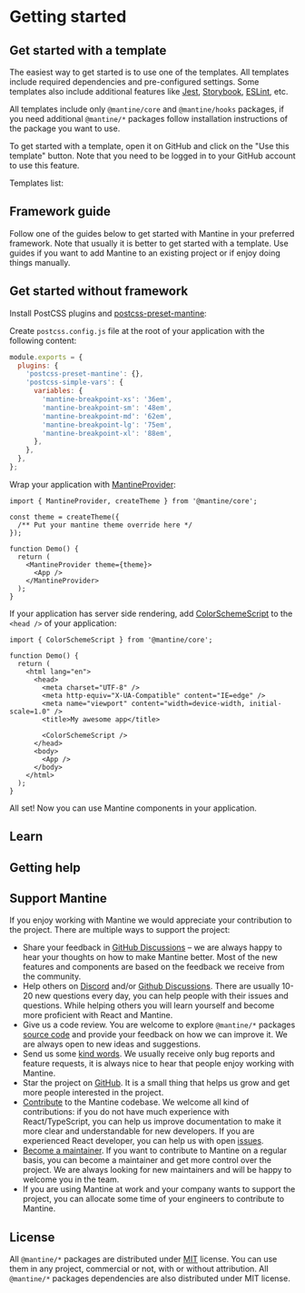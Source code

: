 

# Getting started

## Get started with a template

The easiest way to get started is to use one of the templates.
All templates include required dependencies and pre-configured settings.
Some templates also include additional features like [Jest](https://jestjs.io/),
[Storybook](https://storybook.js.org/), [ESLint](https://eslint.org/), etc.

All templates include only `@mantine/core` and `@mantine/hooks` packages,
if you need additional `@mantine/*` packages follow installation instructions
of the package you want to use.

To get started with a template, open it on GitHub and click on the "Use this template"
button. Note that you need to be logged in to your GitHub account to use this feature.

Templates list:

## Framework guide

Follow one of the guides below to get started with Mantine in your preferred framework.
Note that usually it is better to get started with a template. Use guides if you want
to add Mantine to an existing project or if enjoy doing things manually.

## Get started without framework

<PackagesInstallation />

Install PostCSS plugins and [postcss-preset-mantine](/styles/postcss-preset):

<InstallScript packages="postcss postcss-preset-mantine postcss-simple-vars" dev />

Create `postcss.config.js` file at the root of your application with the following content:

```js
module.exports = {
  plugins: {
    'postcss-preset-mantine': {},
    'postcss-simple-vars': {
      variables: {
        'mantine-breakpoint-xs': '36em',
        'mantine-breakpoint-sm': '48em',
        'mantine-breakpoint-md': '62em',
        'mantine-breakpoint-lg': '75em',
        'mantine-breakpoint-xl': '88em',
      },
    },
  },
};
```

Wrap your application with [MantineProvider](/theming/mantine-provider/):

```tsx
import { MantineProvider, createTheme } from '@mantine/core';

const theme = createTheme({
  /** Put your mantine theme override here */
});

function Demo() {
  return (
    <MantineProvider theme={theme}>
      <App />
    </MantineProvider>
  );
}
```

If your application has server side rendering, add [ColorSchemeScript](/theming/color-schemes)
to the `<head />` of your application:

```tsx
import { ColorSchemeScript } from '@mantine/core';

function Demo() {
  return (
    <html lang="en">
      <head>
        <meta charset="UTF-8" />
        <meta http-equiv="X-UA-Compatible" content="IE=edge" />
        <meta name="viewport" content="width=device-width, initial-scale=1.0" />
        <title>My awesome app</title>

        <ColorSchemeScript />
      </head>
      <body>
        <App />
      </body>
    </html>
  );
}
```

All set! Now you can use Mantine components in your application.

## Learn

## Getting help

## Support Mantine

If you enjoy working with Mantine we would appreciate your contribution to the project.
There are multiple ways to support the project:

- Share your feedback in [GitHub Discussions](https://github.com/mantinedev/mantine/discussions/categories/feedback) –
  we are always happy to hear your thoughts on how to make Mantine better. Most of the new features and components
  are based on the feedback we receive from the community.
- Help others on [Discord](https://discord.gg/wbH82zuWMN) and/or [Github Discussions](https://github.com/mantinedev/mantine/discussions). There are usually 10-20 new questions every day,
  you can help people with their issues and questions. While helping others you will learn yourself and become
  more proficient with React and Mantine.
- Give us a code review. You are welcome to explore `@mantine/*` packages [source code](https://github.com/mantinedev/mantine)
  and provide your feedback on how we can improve it. We are always open to new ideas and suggestions.
- Send us some [kind words](https://github.com/mantinedev/mantine/discussions/categories/kind-words). We usually receive only
  bug reports and feature requests, it is always nice to hear that people enjoy working with Mantine.
- Star the project on [GitHub](https://github.com/mantinedev/mantine). It is a small thing that helps us grow and get more
  people interested in the project.
- [Contribute](/contribute) to the Mantine codebase. We welcome all kind of contributions: if you do not have much
  experience with React/TypeScript, you can help us improve documentation to make it more clear and understandable
  for new developers. If you are experienced React developer, you can help us with open [issues](https://github.com/mantinedev/mantine/issues?q=is%3Aopen+is%3Aissue+label%3A%22help+wanted%22).
- [Become a maintainer](/maintainers). If you want to contribute to Mantine on a regular basis, you can
  become a maintainer and get more control over the project. We are always looking for new maintainers and will
  be happy to welcome you in the team.
- If you are using Mantine at work and your company wants to support the project, you can allocate some time
  of your engineers to contribute to Mantine.

## License

All `@mantine/*` packages are distributed under [MIT](https://github.com/mantinedev/mantine/blob/master/LICENSE) license.
You can use them in any project, commercial or not, with or without attribution. All `@mantine/*` packages
dependencies are also distributed under MIT license.

